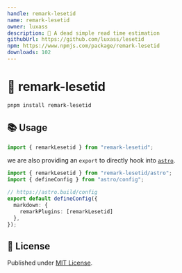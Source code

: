 ```yaml
---
handle: remark-lesetid
name: remark-lesetid
owner: luxass
description: 📖 A dead simple read time estimation
githubUrl: https://github.com/luxass/lesetid
npm: https://www.npmjs.com/package/remark-lesetid
downloads: 102
---
```


# 📖 remark-lesetid

```sh
pnpm install remark-lesetid
```

## 📚 Usage

```ts
import { remarkLesetid } from "remark-lesetid";
```

we are also providing an `export` to directly hook into [`astro`](https://astro.build).

```ts
import { remarkLesetid } from "remark-lesetid/astro";
import { defineConfig } from "astro/config";

// https://astro.build/config
export default defineConfig({
  markdown: {
    remarkPlugins: [remarkLesetid]
  },
});
```

## 📄 License

Published under [MIT License](https://github.com/luxass/lesetid/blob/main/LICENSE).
